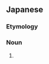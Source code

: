 ==Japanese==
{{ja-kanjitab|yomi=k|ふくろ|あな|r=y|くま|k3=ぐま}}

===Etymology===
{{compound|ja|袋|穴熊|tr1=fukuro|t1=[[pouch]]|tr2=anaguma|t2=[[badger]]|sort=ふくろあなぐま}}

===Noun===
{{ja-noun|ふくろあなぐま|フクロアナグマ}}

# {{synonym of|lang=ja|タスマニアデビル}}